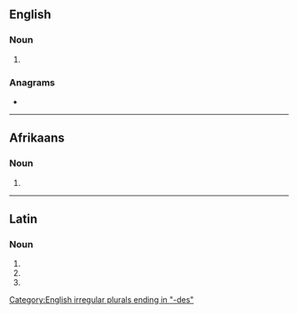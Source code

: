 ==English==

===Noun===
{{head|en|noun form}}

# {{plural of|incus|lang=en}}

===Anagrams===
* {{anagrams|en|a=cdeinsu|incused|induces}}

[[Category:English irregular plurals ending in "-des"]]

----

==Afrikaans==

===Noun===
{{head|af|noun plural form}}

# {{plural of|lang=af|incus}}

----

==Latin==

===Noun===
{{la-noun-form|incūdēs}}

# {{inflection of|incūs||nom|p|lang=la}}
# {{inflection of|incūs||acc|p|lang=la}}
# {{inflection of|incūs||voc|p|lang=la}}